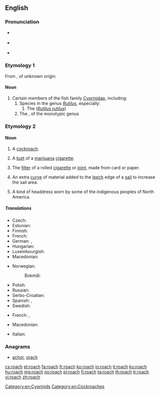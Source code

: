 ==English==
{{wikipedia}}

===Pronunciation===
* {{a|RP}} {{IPA|/ɹəʊtʃ/|lang=en}}
* {{a|US}} {{IPA|/ɹoʊtʃ/|lang=en}}
* {{rhymes|əʊtʃ|lang=en}}

===Etymology 1===
From {{etyl|fro|en}} {{term|roche|lang=fro}}, of unknown origin.

====Noun====
{{en-noun|roach}}


# Certain members of the fish family [[Cyprinidae]], including:
## Species in the genus ''[[Rutilus]]'', especially:
### The {{vern|common roach}} (''[[Rutilus rutilus]]'')
## The {{vern|California roach}}, of the monotypic genus {{taxlink|Hesperoleucus|genus|noshow=1}}

===Etymology 2===
{{rfe|lang=en}}

====Noun====
{{en-noun|es}}

# {{context|US|lang=en}} A [[cockroach]].
# {{context|US|slang|smoking|lang=en}} A [[butt]] of a [[marijuana]] [[cigarette]].
# {{context|UK|slang|smoking|lang=en}} The [[filter]] of a rolled [[cigarette]] or [[joint]], made from card or paper.
# {{context|nautical|lang=en}} An extra [[curve]] of material added to the [[leech]] edge of a [[sail]] to increase the sail area.
# A kind of headdress worn by some of the indigenous peoples of North America.

=====Translations=====
{{trans-top|''Rutilus rutilus''}}
* Czech: {{t+|cs|plotice|f}}
* Estonian: {{t|et|särg}}
* Finnish: {{t+|fi|särki}}
* French: {{t+|fr|gardon|m}}
* German: {{t|de|Plötze|f}}, {{t|de|Rotauge|n}}
* Hungarian: {{t|hu|bodorka}}
* Luxembourgish: {{t|lb|Routa|n}}
* Macedonian: {{t|mk|црвеноперка|f|tr=crvenopérka}}
{{trans-mid}}
* Norwegian:
*: Bokmål: {{t+|nb|mort|m}}
* Polish: {{t+|pl|płoć|f}}
* Russian: {{t+|ru|плотва|f|tr=plotvá|sc=Cyrl}}
* Serbo-Croatian: {{t+|sh|bodorka|f}}
* Spanish: {{t|es|leucisco|m}}, {{t+|es|rutilo}}
* Swedish: {{t+|sv|mört|c}}
{{trans-bottom}}

{{trans-top|slang: butt of a marijuana cigarette}}
* French: {{t+|fr|cul|m}}, {{t|fr|cul de joint|m}}
{{trans-mid}}
* Macedonian: {{t|mk|фас|m|tr=fas}}
{{trans-bottom}}

{{trans-see|US: cockroach|cockroach}}

{{trans-top|nautical: curve in the bottom of a sail}}
* Italian: {{t|it|allunamento|m}}
{{trans-mid}}
{{trans-bottom}}

===Anagrams===
* [[achor#English|achor]], [[orach#English|orach]]

[[Category:en:Cyprinids]]
[[Category:en:Cockroaches]]

[[cs:roach]]
[[et:roach]]
[[fa:roach]]
[[fr:roach]]
[[ko:roach]]
[[io:roach]]
[[it:roach]]
[[ku:roach]]
[[hu:roach]]
[[mg:roach]]
[[no:roach]]
[[pl:roach]]
[[fi:roach]]
[[ta:roach]]
[[th:roach]]
[[tr:roach]]
[[vi:roach]]
[[zh:roach]]